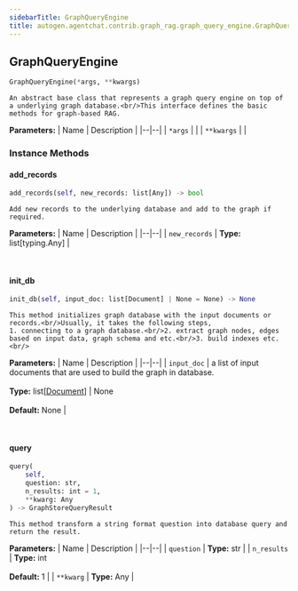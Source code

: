 ```yaml
---
sidebarTitle: GraphQueryEngine
title: autogen.agentchat.contrib.graph_rag.graph_query_engine.GraphQueryEngine
---
```

<h2 id="autogen.agentchat.contrib.graph_rag.graph_query_engine.GraphQueryEngine" class="doc doc-heading">
    <code class="doc-symbol doc-symbol-heading doc-symbol-class"></code>
    <span class="doc doc-object-name doc-class-name">GraphQueryEngine</span>
</h2>

```python
GraphQueryEngine(*args, **kwargs)
```

    An abstract base class that represents a graph query engine on top of a underlying graph database.<br/>This interface defines the basic methods for graph-based RAG.

<b>Parameters:</b>
| Name | Description |
|--|--|
| `*args` |  |
| `**kwargs` |  |

### Instance Methods

<code class="doc-symbol doc-symbol-heading doc-symbol-method"></code>
#### add_records

```python
add_records(self, new_records: list[Any]) -> bool
```

    Add new records to the underlying database and add to the graph if required.

<b>Parameters:</b>
| Name | Description |
|--|--|
| `new_records` | **Type:** list[typing.Any] |

<br />

<code class="doc-symbol doc-symbol-heading doc-symbol-method"></code>
#### init_db

```python
init_db(self, input_doc: list[Document] | None = None) -> None
```

    This method initializes graph database with the input documents or records.<br/>Usually, it takes the following steps,
    1. connecting to a graph database.<br/>2. extract graph nodes, edges based on input data, graph schema and etc.<br/>3. build indexes etc.<br/>

<b>Parameters:</b>
| Name | Description |
|--|--|
| `input_doc` | a list of input documents that are used to build the graph in database.<br/><br/>**Type:** list[[Document](/docs/api-reference/autogen/agentchat/contrib/graph_rag/document/Document)] \| None<br/><br/>**Default:** None |

<br />

<code class="doc-symbol doc-symbol-heading doc-symbol-method"></code>
#### query

```python
query(
    self,
    question: str,
    n_results: int = 1,
    **kwarg: Any
) -> GraphStoreQueryResult
```

    This method transform a string format question into database query and return the result.

<b>Parameters:</b>
| Name | Description |
|--|--|
| `question` | **Type:** str |
| `n_results` | **Type:** int<br/><br/>**Default:** 1 |
| `**kwarg` | **Type:** Any |

<br />